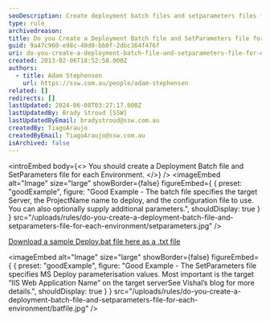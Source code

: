 ```yaml
---
seoDescription: Create deployment batch files and setparameters files for each environment to streamline your deployments and achieve efficient results.
type: rule
archivedreason:
title: Do you Create a Deployment Batch file and SetParameters file for each Environment?
guid: 9a47c960-e98c-40d0-bb0f-2dbc164f476f
uri: do-you-create-a-deployment-batch-file-and-setparameters-file-for-each-environment
created: 2013-02-06T18:52:58.000Z
authors:
  - title: Adam Stephensen
    url: https://ssw.com.au/people/adam-stephensen
related: []
redirects: []
lastUpdated: 2024-06-08T03:27:17.000Z
lastUpdatedBy: Brady Stroud [SSW]
lastUpdatedByEmail: bradystroud@ssw.com.au
createdBy: TiagoAraujo
createdByEmail: TiagoAraujo@ssw.com.au
isArchived: false
---
```


<introEmbed
  body={<>
You should create a Deployment Batch file and SetParameters file for each Environment.
  </>}
/>
<imageEmbed
  alt="Image"
  size="large"
  showBorder={false}
  figureEmbed={ {
    preset: "goodExample",
    figure: "Good Example - The batch file specifies the target Server, the ProjectName name to deploy, and the configuration file to use. You can also optionally supply additional parameters.",
    shouldDisplay: true
  } }
  src="/uploads/rules/do-you-create-a-deployment-batch-file-and-setparameters-file-for-each-environment/setparameters.jpg"
/>

[Download a sample Deploy.bat file here as a .txt file](DeployBat.txt)

<imageEmbed
  alt="Image"
  size="large"
  showBorder={false}
  figureEmbed={ {
    preset: "goodExample",
    figure: "Good Example - The SetParameters file specifies MS Deploy parameterisation values.  Most important is the target “IIS Web Application Name” on the target serverSee        Vishal’s blog for more details.",
    shouldDisplay: true
  } }
  src="/uploads/rules/do-you-create-a-deployment-batch-file-and-setparameters-file-for-each-environment/batfile.jpg"
/>
